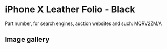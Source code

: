 # iPhone X Leather Folio - Black

Part number, for search engines, auction websites and such: MQRV2ZM/A

## Image gallery

<div style={{ width: "768px" }}>
  <GalleryComponent
    images={[
      {
        original: "/everysource/MQRV2",
        thumbnail: "/everypreview/MQRV2",
      },
      {
        original: "/everysource/MQRV2_AV1_SILVER",
        thumbnail: "/everypreview/MQRV2_AV1_SILVER",
      },
      {
        original: "/everysource/MQRV2_AV2",
        thumbnail: "/everypreview/MQRV2_AV2",
      }
    ]}
  />
</div>